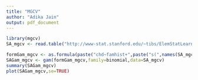 ---
title: "MGCV"
author: "Adika Jain"
output: pdf_document
---

```{r}
library(mgcv)
SA_mgcv <- read.table("http://www-stat.stanford.edu/~tibs/ElemStatLearn/datasets/SAheart.data",sep=",",head=TRUE,row.names=1)

formGam_mgcv <- as.formula(paste("chd~famhist+",paste("s(",names(SA_mgcv[1,1:9])[-5],")",sep="",collapse="+")))
SAGam_mgcv <- gam(formGam_mgcv,family=binomial,data=SA_mgcv)
summary(SAGam_mgcv)
plot(SAGam_mgcv,se=TRUE)
```
